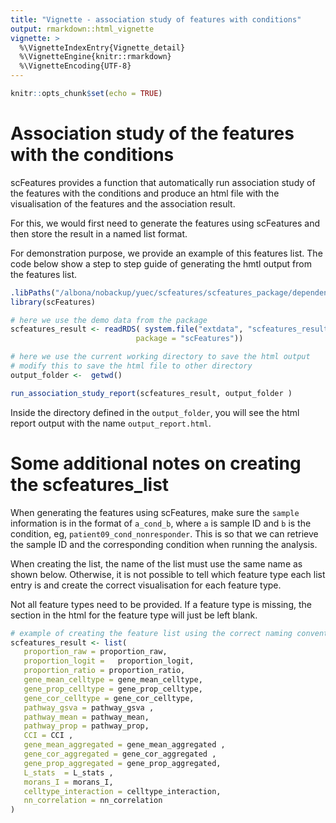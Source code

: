 ```yaml
---
title: "Vignette - association study of features with conditions"
output: rmarkdown::html_vignette
vignette: >
  %\VignetteIndexEntry{Vignette_detail}
  %\VignetteEngine{knitr::rmarkdown}
  %\VignetteEncoding{UTF-8}
---
```



```r
knitr::opts_chunk$set(echo = TRUE)
```


# Association study of the features with the conditions 

scFeatures provides a function that automatically run association study of the features with the conditions and produce an html file with the visualisation of the features and the association result.  

For this, we would first need to generate the features using scFeatures and then store the result in a named list format. 

For demonstration purpose, we provide an example of this features list. The code below show a step to step guide of generating the hmtl output from the features list. 

```r

.libPaths("/albona/nobackup/yuec/scfeatures/scfeatures_package/dependency")
library(scFeatures)
```



```r
# here we use the demo data from the package 
scfeatures_result <- readRDS( system.file("extdata", "scfeatures_result.rds",   
                            package = "scFeatures"))

# here we use the current working directory to save the html output
# modify this to save the html file to other directory
output_folder <-  getwd()

run_association_study_report(scfeatures_result, output_folder )
```

Inside the directory defined in the `output_folder`, you will see the html report output with the name `output_report.html`. 


# Some additional notes on creating the scfeatures_list

When generating the features using scFeatures, make sure the `sample` information is in the format of `a_cond_b`, where `a` is sample ID and `b` is  the condition, eg, `patient09_cond_nonresponder`. This is so that we can retrieve the sample ID and the corresponding condition when running the analysis. 

When creating the list, the name of the list must use the same name as shown below. Otherwise, it is not possible to tell which feature type each list entry is and create the correct visualisation for each feature type. 

Not all feature types need to be provided. If a feature type is missing, the section in the html for the feature type will just be left blank. 


```r
# example of creating the feature list using the correct naming conventions
scfeatures_result <- list( 
   proportion_raw = proportion_raw,
   proportion_logit =   proportion_logit, 
   proportion_ratio = proportion_ratio, 
   gene_mean_celltype = gene_mean_celltype,
   gene_prop_celltype = gene_prop_celltype, 
   gene_cor_celltype = gene_cor_celltype, 
   pathway_gsva = pathway_gsva , 
   pathway_mean = pathway_mean, 
   pathway_prop = pathway_prop,
   CCI = CCI ,
   gene_mean_aggregated = gene_mean_aggregated , 
   gene_cor_aggregated = gene_cor_aggregated , 
   gene_prop_aggregated = gene_prop_aggregated,
   L_stats  = L_stats , 
   morans_I = morans_I, 
   celltype_interaction = celltype_interaction,
   nn_correlation = nn_correlation
) 
```




